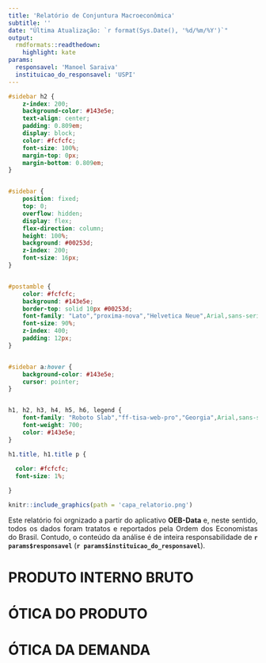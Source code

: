 ```yaml
---
title: 'Relatório de Conjuntura Macroeconômica'
subtitle: ''
date: "Última Atualização: `r format(Sys.Date(), '%d/%m/%Y')`"
output:
  rmdformats::readthedown:
    highlight: kate
params:
  responsavel: 'Manoel Saraiva'
  instituicao_do_responsavel: 'USPI'
---
```



```css


#sidebar h2 {
    z-index: 200;
    background-color: #143e5e;
    text-align: center;
    padding: 0.809em;
    display: block;
    color: #fcfcfc;
    font-size: 100%;
    margin-top: 0px;
    margin-bottom: 0.809em;
}


#sidebar {
    position: fixed;
    top: 0;
    overflow: hidden;
    display: flex;
    flex-direction: column;
    height: 100%;
    background: #00253d;
    z-index: 200;
    font-size: 16px;
}


#postamble {
    color: #fcfcfc;
    background: #143e5e;
    border-top: solid 10px #00253d;
    font-family: "Lato","proxima-nova","Helvetica Neue",Arial,sans-serif;
    font-size: 90%;
    z-index: 400;
    padding: 12px;
}


#sidebar a:hover {
    background-color: #143e5e;
    cursor: pointer;
}


h1, h2, h3, h4, h5, h6, legend {
    font-family: "Roboto Slab","ff-tisa-web-pro","Georgia",Arial,sans-serif;
    font-weight: 700;
    color: #143e5e;
}

h1.title, h1.title p {
  
  color: #fcfcfc;
  font-size: 1%;

}


```


```r

knitr::include_graphics(path = 'capa_relatorio.png')

```



<div style="text-align: justify">


Este relatório foi orgnizado a partir do aplicativo **OEB-Data** e, neste sentido, 
todos os dados foram tratatos e reportados pela Ordem dos Economistas do Brasil. 
Contudo, o conteúdo da análise é de inteira responsabilidade de 
**`r params$responsavel`** (**`r params$instituicao_do_responsavel`**).

# PRODUTO INTERNO BRUTO

# ÓTICA DO PRODUTO

# ÓTICA DA DEMANDA




